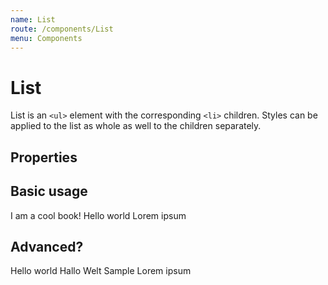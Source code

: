 ```yaml
---
name: List
route: /components/List
menu: Components
---
```




# List

List is an `<ul>` element with the corresponding `<li>` children. Styles can be applied to the list as whole as well to the children separately.


## Properties

<Props of={List} />

## Basic usage

<List>
  <span>I am a cool book!</span>
  <span>Hello world</span>
  <span>Lorem ipsum</span>
</List>

## Advanced?

<Playground>
  <List liSx={{ border: '1px solid blue'}} direction="row">
    <Badge inlineBlock m="s" bg="accentDark" color="white">Hello world</Badge>
    <Badge inlineBlock m="s" bg="accentDark" color="white">Hallo Welt</Badge>
  </List>
  <List>
    <Badge inlineBlock m="s" bg="complementaryDark" color="white">Sample</Badge>
    <Badge inlineBlock m="s" bg="complementaryLight" color="white">Lorem ipsum</Badge>
  </List>
</Playground>
